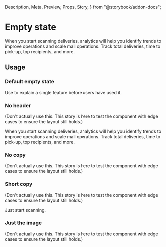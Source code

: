   Description,
  Meta,
  Preview,
  Props,
  Story,
} from "@storybook/addon-docs";

<Meta component={EmptyState} title="Components / Structure / Empty state" />

# Empty state

<Description of={EmptyState} />

<Preview withToolbar>
  <Story name="Example">
    <div style={{ backgroundColor: "#f6f6f9", padding: "1rem" }}>
      <EmptyState heading="No data yet..." image={DeliveriesEmptyState}>
        <p>
          When you start scanning deliveries, analytics will help you identify
          trends to improve operations and scale mail operations. Track total
          deliveries, time to pick-up, top recipients, and more.
        </p>
      </EmptyState>
    </div>
  </Story>
</Preview>

<Props of={EmptyState} />

## Usage

### Default empty state

Use to explain a single feature before users have used it.

### No header

(Don't actually use this. This story is here to test the component with edge cases to
ensure the layout still holds.)

<Preview withToolbar>
  <Story name="No header">
    <div style={{ backgroundColor: "#f6f6f9", padding: "1rem" }}>
      <EmptyState image={DeliveriesEmptyState}>
        <p>
          When you start scanning deliveries, analytics will help you identify
          trends to improve operations and scale mail operations. Track total
          deliveries, time to pick-up, top recipients, and more.
        </p>
      </EmptyState>
    </div>
  </Story>
</Preview>

### No copy

(Don't actually use this. This story is here to test the component with edge cases to
ensure the layout still holds.)

<Preview withToolbar>
  <Story name="No copy">
    <div style={{ backgroundColor: "#f6f6f9", padding: "1rem" }}>
      <EmptyState
        heading="No data yet..."
        image={DeliveriesEmptyState}
      ></EmptyState>
    </div>
  </Story>
</Preview>

### Short copy

(Don't actually use this. This story is here to test the component with edge cases to
ensure the layout still holds.)

<Preview withToolbar>
  <Story name="Short copy">
    <div style={{ backgroundColor: "#f6f6f9", padding: "1rem" }}>
      <EmptyState heading="No data yet..." image={DeliveriesEmptyState}>
        <p>Just start scanning.</p>
      </EmptyState>
    </div>
  </Story>
</Preview>

### Just the image

(Don't actually use this. This story is here to test the component with edge cases to
ensure the layout still holds.)

<Preview withToolbar>
  <Story name="Just the image">
    <div style={{ backgroundColor: "#f6f6f9", padding: "1rem" }}>
      <EmptyState image={DeliveriesEmptyState} />
    </div>
  </Story>
</Preview>
